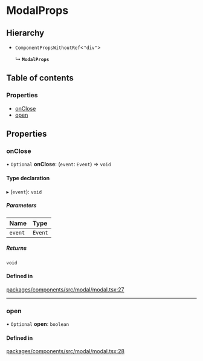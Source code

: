 # ModalProps

## Hierarchy

- `ComponentPropsWithoutRef`\<`"div"`\>

  ↳ **`ModalProps`**

## Table of contents

### Properties

- [onClose](props.md#onclose)
- [open](props.md#open)

## Properties

### onClose

• `Optional` **onClose**: (`event`: `Event`) => `void`

#### Type declaration

▸ (`event`): `void`

##### Parameters

| Name    | Type    |
| :------ | :------ |
| `event` | `Event` |

##### Returns

`void`

#### Defined in

[packages/components/src/modal/modal.tsx:27](https://github.com/vtex/shoreline/blob/9cdfd7505/packages/components/src/modal/modal.tsx#L27)

---

### open

• `Optional` **open**: `boolean`

#### Defined in

[packages/components/src/modal/modal.tsx:28](https://github.com/vtex/shoreline/blob/9cdfd7505/packages/components/src/modal/modal.tsx#L28)
